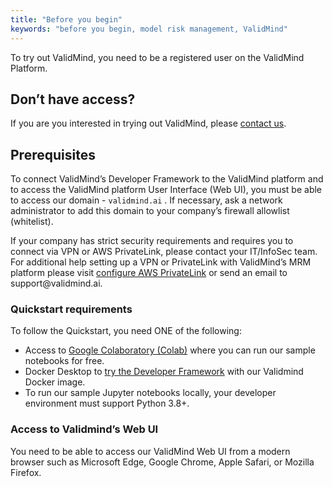 ```yaml
---
title: "Before you begin"
keywords: "before you begin, model risk management, ValidMind"
---
```


To try out ValidMind, you need to be a registered user on the ValidMind Platform.

::: {.callout-tip}
## Don't have access?
If you are you interested in trying out ValidMind, please [contact us](https://validmind.com/demo).
:::

## Prerequisites

To connect ValidMind's Developer Framework to the ValidMind platform and to access the ValidMind platform User Interface (Web UI), you must be able to access our domain - `validmind.ai` . If necessary, ask a network administrator to add this domain to your company's firewall allowlist (whitelist). 

If your company has strict security requirements and requires you to connect via VPN or AWS PrivateLink, please contact your IT/InfoSec team. For additional help setting up a VPN or PrivateLink with ValidMind's MRM platform please visit [configure AWS PrivateLink](configure-aws-privatelink.qmd) or send an email to support@validmind.ai.

### Quickstart requirements

To follow the Quickstart, you need ONE of the following:

- Access to [Google Colaboratory (Colab)](https://colab.research.google.com/) where you can run our sample notebooks for free.
- Docker Desktop to [try the Developer Framework](try-developer-framework-with-docker.qmd) with our Validmind Docker image.
- To run our sample Jupyter notebooks locally, your developer environment must support Python 3.8+.

<!--- If you download the sample notebooks from Colab, [sample Jupyter notebooks](jupyter-notebooks.qmd), for use To use ourlocally requires Python 3.8+.  ---> 

### Access to Validmind's Web UI

You need to be able to access our ValidMind Web UI from a modern browser such as Microsoft Edge, Google Chrome, Apple Safari, or Mozilla Firefox.
